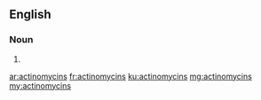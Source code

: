 ==English==

===Noun===
{{head|en|noun plural form}}

# {{plural of|actinomycin|lang=en}}

[[ar:actinomycins]]
[[fr:actinomycins]]
[[ku:actinomycins]]
[[mg:actinomycins]]
[[my:actinomycins]]